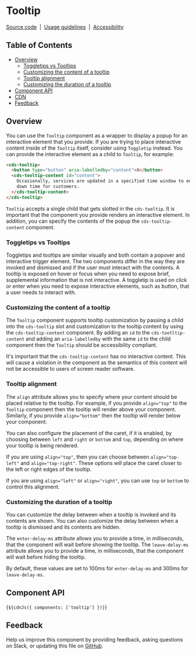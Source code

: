 
<Meta of={TooltipStories} />

# Tooltip

[Source code](https://github.com/carbon-design-system/carbon/tree/main/packages/web-components/src/components/tooltip)
&nbsp;|&nbsp;
[Usage guidelines](https://www.carbondesignsystem.com/components/tooltip/usage)
&nbsp;|&nbsp;
[Accessibility](https://www.carbondesignsystem.com/components/accordion/accessibility)

## Table of Contents

- [Overview](#overview)
  - [Toggletips vs Tooltips](#toggletips-vs-tooltips)
  - [Customizing the content of a tooltip](#customizing-the-content-of-a-tooltip)
  - [Tooltip alignment](#tooltip-alignment)
  - [Customizing the duration of a tooltip](#customizing-the-duration-of-a-tooltip)
- [Component API](#component-api)
- [CDN](#cdn)
- [Feedback](#feedback)

## Overview

You can use the `Tooltip` component as a wrapper to display a popup for an
interactive element that you provide. If you are trying to place interactive
content inside of the `Tooltip` itself, consider using `Toggletip` instead. You
can provide the interactive element as a child to `Tooltip`, for example:

```html
<cds-tooltip>
  <button type="button" aria-labelledby="content">X</button>
  <cds-tooltip-content id="content">
    Occasionally, services are updated in a specified time window to ensure no
    down time for customers.
  </cds-tooltip-content>
</cds-tooltip>
```

`Tooltip` accepts a single child that gets slotted in the `cds-tooltip`. It is
important that the component you provide renders an interactive element. In
addition, you can specify the contents of the popup the `cds-tooltip-content`
component.

<Canvas of={TooltipStories.Default} />

### Toggletips vs Tooltips

Toggletips and tooltips are similar visually and both contain a popover and
interactive trigger element. The two components differ in the way they are
invoked and dismissed and if the user must interact with the contents. A tooltip
is exposed on hover or focus when you need to expose brief, supplemental
information that is not interactive. A toggletip is used on click or enter when
you need to expose interactive elements, such as button, that a user needs to
interact with.

### Customizing the content of a tooltip

The `Tooltip` component supports tooltip customization by passing a child into
the `cds-tooltip` slot and customization to the tooltip content by using the
`cds-tooltip-content` component. By adding an `id` to the `cds-tootltip-content`
and adding an `aria-labelledby` with the same `id` to the child component then
the `Tooltip` should be accessibility compliant.

It's important that the `cds-tooltip-content` has no interactive content. This
will cause a violation in the component as the semantics of this content will
not be accessible to users of screen reader software.

### Tooltip alignment

The `align` attribute allows you to specify where your content should be placed
relative to the tooltip. For example, if you provide `align="top"` to the
`Tooltip` component then the tooltip will render above your component.
Similarly, if you provide `align="bottom"` then the tooltip will render below
your component.

<Canvas of={TooltipStories.Alignment} />

You can also configure the placement of the caret, if it is enabled, by choosing
between `left` and `right` or `bottom` and `top`, depending on where your
tooltip is being rendered.

If you are using `align="top"`, then you can choose between `align="top-left"`
and `align="top-right"`. These options will place the caret closer to the left
or right edges of the tooltip.

If you are using `align="left"` or `align="right"`, you can use `top` or
`bottom` to control this alignment.

### Customizing the duration of a tooltip

You can customize the delay between when a tooltip is invoked and its contents
are shown. You can also customize the delay between when a tooltip is dismissed
and its contents are hidden.

<Canvas of={TooltipStories.Duration} />

The `enter-delay-ms` attribute allows you to provide a time, in milliseconds,
that the component will wait before showing the tooltip. The `leave-delay-ms`
attribute allows you to provide a time, in milliseconds, that the component will
wait before hiding the tooltip.

By default, these values are set to 100ms for `enter-delay-ms` and 300ms for
`leave-delay-ms`.

## Component API

<ArgTypes of="cds-tooltip" />

<Markdown>{`${cdnJs({ components: ['tooltip'] })}`}</Markdown>

## Feedback

Help us improve this component by providing feedback, asking questions on Slack,
or updating this file on
[GitHub](https://github.com/carbon-design-system/carbon/edit/main/packages/web-components/src/components/tooltip/tooltip.mdx).
